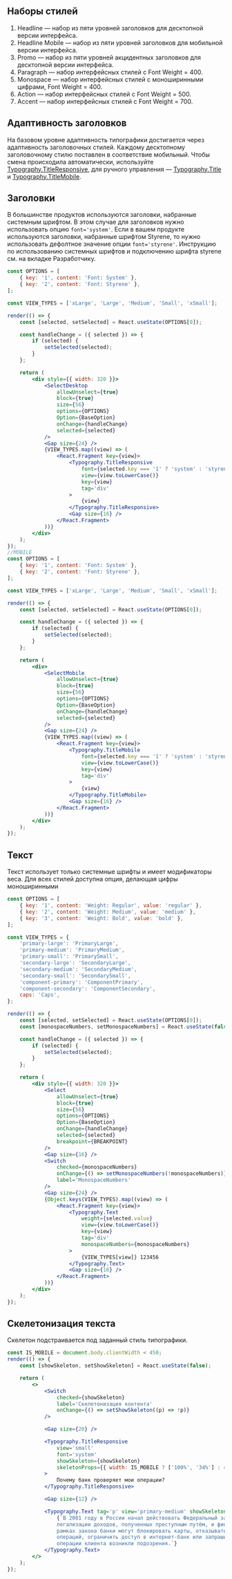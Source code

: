 
## Наборы стилей

1. Headline — набор из пяти уровней заголовков для десктопной версии интерфейса.
2. Headline Mobile — набор из пяти уровней заголовков для мобильной версии интерфейса.
3. Promo — набор из пяти уровней акцидентных заголовков для десктопной версии интерфейса.
4. Paragraph — набор интерфейсных стилей с Font Weight = 400.
5. Monospace — набор интерфейсных стилей с моноширинными цифрами, Font Weight = 400.
6. Action — набор интерфейсных стилей с Font Weight = 500.
7. Accent — набор интерфейсных стилей с Font Weight = 700.

## Адаптивность заголовков

На базовом уровне адаптивность типографики достигается через адаптивность заголовочных стилей.
Каждому десктопному заголовочному стилю поставлен в соответствие мобильный.
Чтобы смена происходила автоматически, используйте [Typography.TitleResponsive](/docs/typography--typography-title-responsive), для ручного управления — [Typography.Title](/docs/typography--typography-title) и [Typography.TitleMobile](/docs/typography--typography-title-mobile).

## Заголовки

В большинстве продуктов используются заголовки, набранные системным шрифтом.
В этом случае для заголовков нужно использовать опцию `font='system'`.
Если в вашем продукте используются заголовки, набранные шрифтом Styrene, то нужно использовать дефолтное значение опции `font='styrene'`.
Инструкцию по использованию системных шрифтов и подключению шрифта styrene см. на вкладке Разработчику.

```jsx live
const OPTIONS = [
    { key: '1', content: 'Font: System' },
    { key: '2', content: 'Font: Styrene' },
];

const VIEW_TYPES = ['xLarge', 'Large', 'Medium', 'Small', 'xSmall'];

render(() => {
    const [selected, setSelected] = React.useState(OPTIONS[0]);

    const handleChange = ({ selected }) => {
        if (selected) {
            setSelected(selected);
        }
    };

    return (
        <div style={{ width: 320 }}>
            <SelectDesktop
                allowUnselect={true}
                block={true}
                size={56}
                options={OPTIONS}
                Option={BaseOption}
                onChange={handleChange}
                selected={selected}
            />
            <Gap size={24} />
            {VIEW_TYPES.map((view) => (
                <React.Fragment key={view}>
                    <Typography.TitleResponsive
                        font={selected.key === '1' ? 'system' : 'styrene'}
                        view={view.toLowerCase()}
                        key={view}
                        tag='div'
                    >
                        {view}
                    </Typography.TitleResponsive>
                    <Gap size={16} />
                </React.Fragment>
            ))}
        </div>
    );
});
//MOBILE
const OPTIONS = [
    { key: '1', content: 'Font: System' },
    { key: '2', content: 'Font: Styrene' },
];

const VIEW_TYPES = ['xLarge', 'Large', 'Medium', 'Small', 'xSmall'];

render(() => {
    const [selected, setSelected] = React.useState(OPTIONS[0]);

    const handleChange = ({ selected }) => {
        if (selected) {
            setSelected(selected);
        }
    };

    return (
        <div>
            <SelectMobile
                allowUnselect={true}
                block={true}
                size={56}
                options={OPTIONS}
                Option={BaseOption}
                onChange={handleChange}
                selected={selected}
            />
            <Gap size={24} />
            {VIEW_TYPES.map((view) => (
                <React.Fragment key={view}>
                    <Typography.TitleMobile
                        font={selected.key === '1' ? 'system' : 'styrene'}
                        view={view.toLowerCase()}
                        key={view}
                        tag='div'
                    >
                        {view}
                    </Typography.TitleMobile>
                    <Gap size={16} />
                </React.Fragment>
            ))}
        </div>
    );
});
```

## Текст

Текст использует только системные шрифты и имеет модификаторы веса.
Для всех стилей доступна опция, делающая цифры моноширинными

```jsx live mobileHeight={480}
const OPTIONS = [
    { key: '1', content: 'Weight: Regular', value: 'regular' },
    { key: '2', content: 'Weight: Medium', value: 'medium' },
    { key: '3', content: 'Weight: Bold', value: 'bold' },
];

const VIEW_TYPES = {
    'primary-large': 'PrimaryLarge',
    'primary-medium': 'PrimaryMedium',
    'primary-small': 'PrimarySmall',
    'secondary-large': 'SecondaryLarge',
    'secondary-medium': 'SecondaryMedium',
    'secondary-small': 'SecondarySmall',
    'component-primary': 'ComponentPrimary',
    'component-secondary': 'ComponentSecondary',
    caps: 'Caps',
};

render(() => {
    const [selected, setSelected] = React.useState(OPTIONS[0]);
    const [monospaceNumbers, setMonospaceNumbers] = React.useState(false);

    const handleChange = ({ selected }) => {
        if (selected) {
            setSelected(selected);
        }
    };

    return (
        <div style={{ width: 320 }}>
            <Select
                allowUnselect={true}
                block={true}
                size={56}
                options={OPTIONS}
                Option={BaseOption}
                onChange={handleChange}
                selected={selected}
                breakpoint={BREAKPOINT}
            />
            <Gap size={16} />
            <Switch
                checked={monospaceNumbers}
                onChange={() => setMonospaceNumbers(!monospaceNumbers)}
                label='MonospaceNumbers'
            />
            <Gap size={24} />
            {Object.keys(VIEW_TYPES).map((view) => (
                <React.Fragment key={view}>
                    <Typography.Text
                        weight={selected.value}
                        view={view.toLowerCase()}
                        key={view}
                        tag='div'
                        monospaceNumbers={monospaceNumbers}
                    >
                        {VIEW_TYPES[view]} 123456
                    </Typography.Text>
                    <Gap size={16} />
                </React.Fragment>
            ))}
        </div>
    );
});
```

## Скелетонизация текста

Скелетон подстраивается под заданный стиль типографики.

```jsx live
const IS_MOBILE = document.body.clientWidth < 450;
render(() => {
    const [showSkeleton, setShowSkeleton] = React.useState(false);

    return (
        <>
            <Switch
                checked={showSkeleton}
                label='Скелетонизация контента'
                onChange={() => setShowSkeleton((p) => !p)}
            />

            <Gap size={20} />

            <Typography.TitleResponsive
                view='small'
                font='system'
                showSkeleton={showSkeleton}
                skeletonProps={{ width: IS_MOBILE ? ['100%', '34%'] : 420 }}
            >
                Почему банк проверяет мои операции?
            </Typography.TitleResponsive>

            <Gap size={12} />

            <Typography.Text tag='p' view='primary-medium' showSkeleton={showSkeleton}>
                {`В 2001 году в России начал действовать Федеральный закон №115 «О противодействии
                легализации доходов, полученных преступным путём, и финансированию терроризма». В
                рамках закона банки могут блокировать карты, отказывать в проведении сомнительных
                операций, ограничить доступ в интернет-банк или запрашивать документы, если по
                операции клиента возникли подозрения.`}
            </Typography.Text>
        </>
    );
});
```
